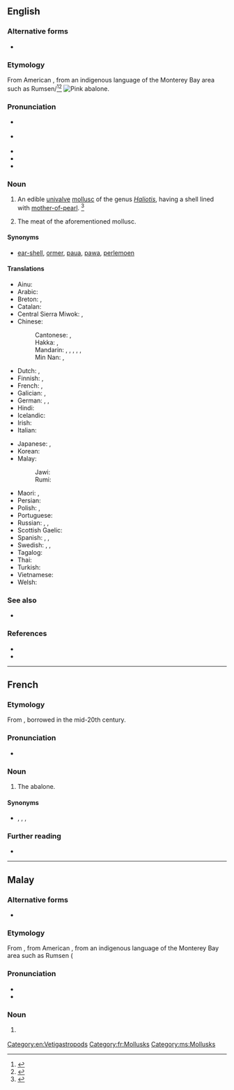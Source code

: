 {{also|Abalone}}
==English==
{{was wotd|2006|December|30}}

===Alternative forms===
* {{l|en|avalone}} {{qualifier|obsolete}}

===Etymology===
From American {{bor|en|es|abulón}}, from an indigenous language of the Monterey Bay area such as Rumsen/{{der|en|css|aulun|aūlun|red abalone}}<ref>{{R:Dictionary.com}}</ref><ref>{{R:Merriam Webster Online}}</ref>
[[Image:Pinkabalone_300.jpg|thumb|right|Pink abalone.]]

===Pronunciation===
* {{a|RP}} {{IPA|en|/æb.əˈləʊ.ni/}}
* {{a|GenAm}} {{IPA|en|/æb.əˈloʊ.ni/}}
* {{audio|en|en-us-abalone.ogg|Audio (US)}}
* {{audio|en|EN-AU ck1 abalone.ogg|Audio (AU)}}
* {{audio|en|En-au-abalone.ogg|Audio (AUS)}}

===Noun===
{{en-noun|-|s}}

# {{lb|en|North America|Australia}} An edible [[univalve]] [[mollusc]] of the genus ''[[Haliotis]]'', having a shell lined with [[mother-of-pearl]]. {{defdate|from mid-19th century}}<ref>{{R:SOED5|page=1}}</ref>
# {{lb|en|North America|Australia}} The meat of the aforementioned mollusc. {{defdate|from mid-19th century}}

====Synonyms====
* {{qualifier|UK}} [[ear-shell]], {{qualifier|Guernsey}} [[ormer]], {{qualifier|New Zealand}} [[paua]], [[pawa]], {{qualifier|South Africa}} [[perlemoen]]

====Translations====
{{trans-top|edible univalve mollusc}}
* Ainu: {{t|ain|アィペ}}
* Arabic: {{t|ar|أُذُن اَلْبَحْر|f}}
* Breton: {{t-check|br|ourmel}}, {{qualifier|collective noun}} {{t+check|br|ourmelenn|f}}
* Catalan: {{t|ca|orella de mar|f}}
* Central Sierra Miwok: {{t|csm|hásˑyny-}}, {{t|csm|hás·yny-}}
* Chinese:
*: Cantonese: {{t|yue|鮑魚}}, {{t|yue|鲍鱼|tr=baau1 jyu4-2}}
*: Hakka: {{t|hak|鮑魚}}, {{t|hak|鲍鱼|tr=pâu-ǹg}}
*: Mandarin: {{t+|cmn|鮑魚}}, {{t+|cmn|鲍鱼|tr=bàoyú}}, {{t+|cmn|石決明}}, {{t+|cmn|石决明|tr=shíjuémíng}}, {{t+|cmn|鰒魚}}, {{t+|cmn|鳆鱼|tr=fùyú}} {{qualifier|archaic}}
*: Min Nan: {{t|nan|鮑魚}}, {{t|nan|鲍鱼|tr=pau-hî, pau-hû}}
* Dutch: {{t|nl|zeeoor}}, {{t|nl|abalone|m}}
* Finnish: {{t+|fi|merikorva}}, {{t+|fi|abaloni}}
* French: {{t+|fr|ormeau|m}}, {{t+|fr|haliotide|f}}
* Galician: {{t+|gl|peneira|f}}, {{t|gl|orella de mar|f}}
* German: {{t+|de|Abalone|f}}, {{t|de|Meerohr|n}}, {{t+|de|Seeohr|n}}
* Hindi: {{t|hi|कर्णशुक्ति|f}}
* Icelandic: {{t|is|sæeyra}}
* Irish: {{t|ga|cluas mhara|f}}
* Italian: {{t|it|abalone}}
{{trans-mid}}
* Japanese: {{t+|ja|鮑|tr=[[あわび]], awabi}}, {{t|ja|アワビ|tr=awabi}}
* Korean: {{t+|ko|전복}}
* Malay:
*: Jawi: {{t|ms|ابالوني}}
*: Rumi: {{t+|ms|abalone}}
* Maori: {{t|mi|pāua}}, {{t|mi|marapeka}}
* Persian: {{t|fa|گوش دریا|tr=guš daryā}}
* Polish: {{t|pl|słuchotka|f}}, {{t|pl|ucho morskie|n}}
* Portuguese: {{t+|pt|haliote|m}}
* Russian: {{t|ru|абало́н|m}}, {{t|ru|галио́тис|m}}, {{t|ru|морско́е у́шко|n}}
* Scottish Gaelic: {{t|gd|cluas-mhara|f}}
* Spanish: {{t|es|oreja de mar|f}}, {{t+|es|abulón|m}}, {{t+|es|loco|m}}
* Swedish: {{t+|sv|havsöra|n}}, {{t|sv|abalone}}, {{t+|sv|öronsnäcka|c}}
* Tagalog: {{t|tl|kabibing-tainga}}
* Thai: {{t|th|หอยเป๋าฮื้อ}}
* Turkish: {{t+|tr|denizkulağı}}
* Vietnamese: {{t+|vi|bào ngư}}
* Welsh: {{t|cy|clust fôr|f}}
{{trans-bottom}}

===See also===
* {{l|en|paua}}

===References===
<references/>
{{wikisource1911Enc|Abalone}}
* {{pedialite|Abalone}}
* {{R:OneLook}}

[[Category:en:Vetigastropods]]

----

==French==

===Etymology===
From {{bor|fr|en|abalone}}, borrowed in the mid-20th century.

===Pronunciation===
* {{fr-IPA}}

===Noun===
{{fr-noun|m}}

# {{lb|fr|gastronomy|uncommon}} The abalone.

====Synonyms====
* {{sense|more usual terms for "abalone"}} {{l|fr|ormeau}}, {{l|fr|haliotis}}, {{l|fr|haliotide}}, {{l|fr|oreille de mer}}

===Further reading===
* {{R:TLFi}}

[[Category:fr:Mollusks]]

----

==Malay==

===Alternative forms===
* {{l|ms|ابالوني|sc=Arab}}

===Etymology===
From {{bor|ms|en|abalone}}, from American {{der|ms|es|abulón}}, from an indigenous language of the Monterey Bay area such as Rumsen ({{der|ms|css|aulun|aūlun|red abalone}}

===Pronunciation===
* {{IPA|ms|[abalone]}}
* {{rhymes|ms|ne|e}}

===Noun===
{{head|ms|noun|Jawi spelling|ابالوني|plural|abalone-abalone}}

# {{l|en|abalone}} {{gloss|edible univalve mollusc}}

[[Category:ms:Mollusks]]
